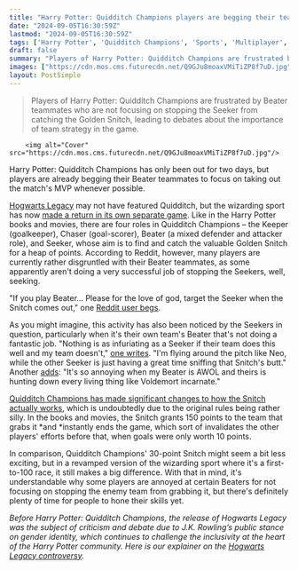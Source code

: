 ```yaml
---
title: "Harry Potter: Quidditch Champions players are begging their teammates to actually stop the enemy Seeker from grabbing the Snitch, even if it's not as crucial as it once was"
date: "2024-09-05T16:30:59Z"
lastmod: "2024-09-05T16:30:59Z"
tags: ['Harry Potter', 'Quidditch Champions', 'Sports', 'Multiplayer', 'Wizarding World']
draft: false
summary: "Players of Harry Potter: Quidditch Champions are frustrated by Beater teammates who are not focusing on stopping the Seeker from catching the Golden Snitch, leading to debates about the importance of team strategy in the game."
images: ["https://cdn.mos.cms.futurecdn.net/Q9GJu8moaxVMiTiZP8f7uD.jpg"]
layout: PostSimple
---
```

> Players of Harry Potter: Quidditch Champions are frustrated by Beater teammates who are not focusing on stopping the Seeker from catching the Golden Snitch, leading to debates about the importance of team strategy in the game.


        <img alt="Cover" src="https://cdn.mos.cms.futurecdn.net/Q9GJu8moaxVMiTiZP8f7uD.jpg"/>
        
Harry Potter: Quidditch Champions has only been out for two days, but players are already begging their Beater teammates to focus on taking out the match's MVP whenever possible. 

[<u>Hogwarts Legacy</u>](https://www.gamesradar.com/hogwarts-legacy-guide/) may not have featured Quidditch, but the wizarding sport has now [<u>made a return in its own separate game</u>](https://www.gamesradar.com/games/sports/that-harry-potter-quidditch-champions-gameplay-has-me-nostalgic-for-ps2-era-potter-but-i-still-wish-it-was-hogwarts-legacy-dlc/). Like in the Harry Potter books and movies, there are four roles in Quidditch Champions – the Keeper (goalkeeper), Chaser (goal-scorer), Beater (a mixed defender and attacker role), and Seeker, whose aim is to find and catch the valuable Golden Snitch for a heap of points. According to Reddit, however, many players are currently rather disgruntled with their Beater teammates, as some apparently aren't doing a very successful job of stopping the Seekers, well, seeking.

"If you play Beater… Please for the love of god, target the Seeker when the Snitch comes out," one [<u>Reddit user begs</u>](https://www.reddit.com/r/QuidditchChampionsWB/comments/1f99yix/if_you_play_beater/?utm_source=share&utm_medium=web3x&utm_name=web3xcss&utm_term=1&utm_content=share_button). 

As you might imagine, this activity has also been noticed by the Seekers in question, particularly when it's their own team's Beater that's not doing a fantastic job. "Nothing is as infuriating as a Seeker if their team does this well and my team doesn't," [<u>one writes</u>](https://www.reddit.com/r/QuidditchChampionsWB/comments/1f99yix/comment/lll692c/?utm_source=share&utm_medium=web3x&utm_name=web3xcss&utm_term=1&utm_content=share_button). "I'm flying around the pitch like Neo, while the other Seeker is just having a great time sniffing that Snitch's butt." Another [<u>adds</u>](https://www.reddit.com/r/QuidditchChampionsWB/comments/1f99yix/comment/lll9zr9/?utm_source=share&utm_medium=web3x&utm_name=web3xcss&utm_term=1&utm_content=share_button): "It's so annoying when my Beater is AWOL and theirs is hunting down every living thing like Voldemort incarnate."

[<u>Quidditch Champions has made significant changes to how the Snitch actually works</u>](https://www.gamesradar.com/games/sports/after-27-long-years-harry-potter-quidditch-champions-finally-acknowledges-that-quidditch-is-a-dumb-sport-by-hard-nerfing-the-golden-snitch/), which is undoubtedly due to the original rules being rather silly. In the books and movies, the Snitch grants 150 points to the team that grabs it *and *instantly ends the game, which sort of invalidates the other players' efforts before that, when goals were only worth 10 points. 

In comparison, Quidditch Champions' 30-point Snitch might seem a bit less exciting, but in a revamped version of the wizarding sport where it's a first-to-100 race, it still makes a big difference. With that in mind, it's understandable why some players are annoyed at certain Beaters for not focusing on stopping the enemy team from grabbing it, but there's definitely plenty of time for people to hone their skills yet.

*Before Harry Potter: Quidditch Champions, the release of Hogwarts Legacy was the subject of criticism and debate due to J.K. Rowling’s public stance on gender identity, which continues to challenge the inclusivity at the heart of the Harry Potter community. Here is our explainer on the *[<u><em>Hogwarts Legacy controversy</em></u>](https://www.gamesradar.com/hogwarts-legacy-controversy-explained/)*.* 
        